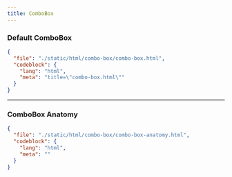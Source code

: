 ```yaml
---
title: ComboBox
---
```


### Default ComboBox

<ComponentPreview src="/combo-box/combo-box" />

```json doc-gen:file
{
  "file": "./static/html/combo-box/combo-box.html",
  "codeblock": {
    "lang": "html",
    "meta": "title=\"combo-box.html\""
  }
}
```

---

### ComboBox Anatomy

```json doc-gen:file
{
  "file": "./static/html/combo-box/combo-box-anatomy.html",
  "codeblock": {
    "lang": "html",
    "meta": ""
  }
}
```
